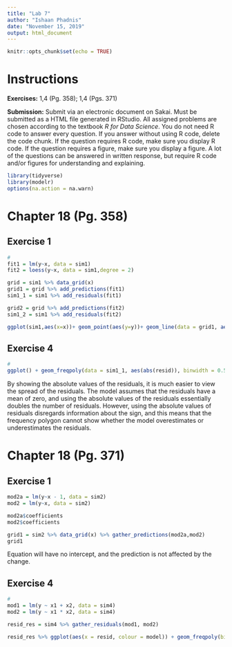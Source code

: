 ---
title: "Lab 7"
author: "Ishaan Phadnis"
date: "November 15, 2019"
output: html_document
---

```{r setup, include=FALSE}
knitr::opts_chunk$set(echo = TRUE)
```

# Instructions

**Exercises:**  1,4 (Pg. 358); 1,4 (Pgs. 371)

**Submission:** Submit via an electronic document on Sakai. Must be submitted as a HTML file generated in RStudio. All assigned problems are chosen according to the textbook *R for Data Science*. You do not need R code to answer every question. If you answer without using R code, delete the code chunk. If the question requires R code, make sure you display R code. If the question requires a figure, make sure you display a figure. A lot of the questions can be answered in written response, but require R code and/or figures for understanding and explaining.

```{r, include=FALSE}
library(tidyverse)
library(modelr)
options(na.action = na.warn)

```


# Chapter 18 (Pg. 358)

##  Exercise 1
```{r}
#
fit1 = lm(y~x, data = sim1)
fit2 = loess(y~x, data = sim1,degree = 2)

grid = sim1 %>% data_grid(x)
grid1 = grid %>% add_predictions(fit1) 
sim1_1 = sim1 %>% add_residuals(fit1)

grid2 = grid %>% add_predictions(fit2)
sim1_2 = sim1 %>% add_residuals(fit2)

ggplot(sim1,aes(x=x))+ geom_point(aes(y=y))+ geom_line(data = grid1, aes(y = pred), color = 'red')+ geom_smooth(data = grid2, aes(y = pred),color = 'blue')
```

##  Exercise 4
```{r}
#
ggplot() + geom_freqpoly(data = sim1_1, aes(abs(resid)), binwidth = 0.5,color = 'red')
```
By showing the absolute values of the residuals, it is much easier to view the spread of the residuals. The model assumes that the residuals have a mean of zero, and using the absolute values of the residuals essentially doubles the number of residuals. However, using the absolute values of residuals disregards information about the sign, and this means that the frequency polygon cannot show whether the model overestimates or underestimates the residuals.

# Chapter 18 (Pg. 371)

##  Exercise 1
```{r}
mod2a = lm(y~x - 1, data = sim2)
mod2 = lm(y~x, data = sim2)

mod2a$coefficients
mod2$coefficients

grid1 = sim2 %>% data_grid(x) %>% gather_predictions(mod2a,mod2)
grid1
```
Equation will have no intercept, and the prediction is not affected by the change. 

##  Exercise 4
```{r}
#
mod1 = lm(y ~ x1 + x2, data = sim4)
mod2 = lm(y ~ x1 * x2, data = sim4)

resid_res = sim4 %>% gather_residuals(mod1, mod2)

resid_res %>% ggplot(aes(x = resid, colour = model)) + geom_freqpoly(binwidth = 0.5)


```

